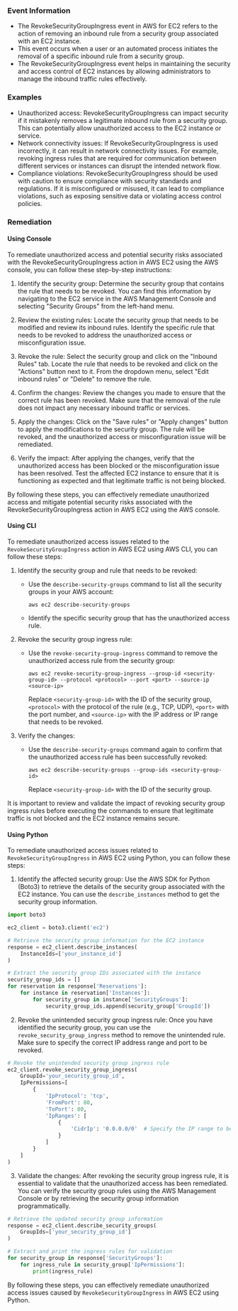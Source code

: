 
### Event Information

- The RevokeSecurityGroupIngress event in AWS for EC2 refers to the action of removing an inbound rule from a security group associated with an EC2 instance.
- This event occurs when a user or an automated process initiates the removal of a specific inbound rule from a security group.
- The RevokeSecurityGroupIngress event helps in maintaining the security and access control of EC2 instances by allowing administrators to manage the inbound traffic rules effectively.


### Examples

- Unauthorized access: RevokeSecurityGroupIngress can impact security if it mistakenly removes a legitimate inbound rule from a security group. This can potentially allow unauthorized access to the EC2 instance or service.
- Network connectivity issues: If RevokeSecurityGroupIngress is used incorrectly, it can result in network connectivity issues. For example, revoking ingress rules that are required for communication between different services or instances can disrupt the intended network flow.
- Compliance violations: RevokeSecurityGroupIngress should be used with caution to ensure compliance with security standards and regulations. If it is misconfigured or misused, it can lead to compliance violations, such as exposing sensitive data or violating access control policies.

### Remediation

#### Using Console

To remediate unauthorized access and potential security risks associated with the RevokeSecurityGroupIngress action in AWS EC2 using the AWS console, you can follow these step-by-step instructions:

1. Identify the security group: Determine the security group that contains the rule that needs to be revoked. You can find this information by navigating to the EC2 service in the AWS Management Console and selecting "Security Groups" from the left-hand menu.

2. Review the existing rules: Locate the security group that needs to be modified and review its inbound rules. Identify the specific rule that needs to be revoked to address the unauthorized access or misconfiguration issue.

3. Revoke the rule: Select the security group and click on the "Inbound Rules" tab. Locate the rule that needs to be revoked and click on the "Actions" button next to it. From the dropdown menu, select "Edit inbound rules" or "Delete" to remove the rule.

4. Confirm the changes: Review the changes you made to ensure that the correct rule has been revoked. Make sure that the removal of the rule does not impact any necessary inbound traffic or services.

5. Apply the changes: Click on the "Save rules" or "Apply changes" button to apply the modifications to the security group. The rule will be revoked, and the unauthorized access or misconfiguration issue will be remediated.

6. Verify the impact: After applying the changes, verify that the unauthorized access has been blocked or the misconfiguration issue has been resolved. Test the affected EC2 instance to ensure that it is functioning as expected and that legitimate traffic is not being blocked.

By following these steps, you can effectively remediate unauthorized access and mitigate potential security risks associated with the RevokeSecurityGroupIngress action in AWS EC2 using the AWS console.

#### Using CLI

To remediate unauthorized access issues related to the `RevokeSecurityGroupIngress` action in AWS EC2 using AWS CLI, you can follow these steps:

1. Identify the security group and rule that needs to be revoked:
   - Use the `describe-security-groups` command to list all the security groups in your AWS account:
     ```
     aws ec2 describe-security-groups
     ```
   - Identify the specific security group that has the unauthorized access rule.

2. Revoke the security group ingress rule:
   - Use the `revoke-security-group-ingress` command to remove the unauthorized access rule from the security group:
     ```
     aws ec2 revoke-security-group-ingress --group-id <security-group-id> --protocol <protocol> --port <port> --source-ip <source-ip>
     ```
     Replace `<security-group-id>` with the ID of the security group, `<protocol>` with the protocol of the rule (e.g., TCP, UDP), `<port>` with the port number, and `<source-ip>` with the IP address or IP range that needs to be revoked.

3. Verify the changes:
   - Use the `describe-security-groups` command again to confirm that the unauthorized access rule has been successfully revoked:
     ```
     aws ec2 describe-security-groups --group-ids <security-group-id>
     ```
     Replace `<security-group-id>` with the ID of the security group.

It is important to review and validate the impact of revoking security group ingress rules before executing the commands to ensure that legitimate traffic is not blocked and the EC2 instance remains secure.

#### Using Python

To remediate unauthorized access issues related to `RevokeSecurityGroupIngress` in AWS EC2 using Python, you can follow these steps:

1. Identify the affected security group: Use the AWS SDK for Python (Boto3) to retrieve the details of the security group associated with the EC2 instance. You can use the `describe_instances` method to get the security group information.

```python
import boto3

ec2_client = boto3.client('ec2')

# Retrieve the security group information for the EC2 instance
response = ec2_client.describe_instances(
    InstanceIds=['your_instance_id']
)

# Extract the security group IDs associated with the instance
security_group_ids = []
for reservation in response['Reservations']:
    for instance in reservation['Instances']:
        for security_group in instance['SecurityGroups']:
            security_group_ids.append(security_group['GroupId'])
```

2. Revoke the unintended security group ingress rule: Once you have identified the security group, you can use the `revoke_security_group_ingress` method to remove the unintended rule. Make sure to specify the correct IP address range and port to be revoked.

```python
# Revoke the unintended security group ingress rule
ec2_client.revoke_security_group_ingress(
    GroupId='your_security_group_id',
    IpPermissions=[
        {
            'IpProtocol': 'tcp',
            'FromPort': 80,
            'ToPort': 80,
            'IpRanges': [
                {
                    'CidrIp': '0.0.0.0/0'  # Specify the IP range to be revoked
                }
            ]
        }
    ]
)
```

3. Validate the changes: After revoking the security group ingress rule, it is essential to validate that the unauthorized access has been remediated. You can verify the security group rules using the AWS Management Console or by retrieving the security group information programmatically.

```python
# Retrieve the updated security group information
response = ec2_client.describe_security_groups(
    GroupIds=['your_security_group_id']
)

# Extract and print the ingress rules for validation
for security_group in response['SecurityGroups']:
    for ingress_rule in security_group['IpPermissions']:
        print(ingress_rule)
```

By following these steps, you can effectively remediate unauthorized access issues caused by `RevokeSecurityGroupIngress` in AWS EC2 using Python.

